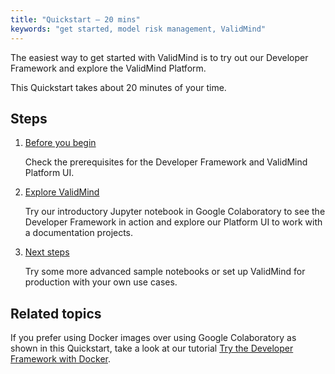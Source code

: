 ```yaml
---
title: "Quickstart — 20 mins"
keywords: "get started, model risk management, ValidMind"
---
```


The easiest way to get started with ValidMind is to try out our Developer Framework and explore the ValidMind Platform. 

This Quickstart takes about 20 minutes of your time.

## Steps

1. [Before you begin](before-you-begin.qmd)

   Check the prerequisites for the Developer Framework and ValidMind Platform UI.

2. [Explore ValidMind](explore-validmind.qmd)

   Try our introductory Jupyter notebook in Google Colaboratory to see the Developer Framework in action and explore our Platform UI to work with a documentation projects.

4. [Next steps](next-steps.qmd)

   Try some more advanced sample notebooks or set up ValidMind for production with your own use cases.

## Related topics

If you prefer using Docker images over using Google Colaboratory as shown in this Quickstart, take a look at our tutorial [Try the Developer Framework with Docker](try-developer-framework-with-docker.qmd).